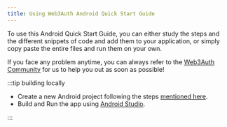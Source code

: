 ```yaml
---
title: Using Web3Auth Android Quick Start Guide
---
```


To use this Android Quick Start Guide, you can either study the steps and the different snippets of code and add them to your application, or simply
copy paste the entire files and run them on your own.

If you face any problem anytime, you can always refer to the [Web3Auth Community](https://community.web3auth.io/) for us to help you out as soon as
possible!

:::tip building locally

- Create a new Android project following the steps [mentioned here](https://developer.android.com/studio/projects/create-project).
- Build and Run the app using [Android Studio](https://developer.android.com/studio/run).

:::
